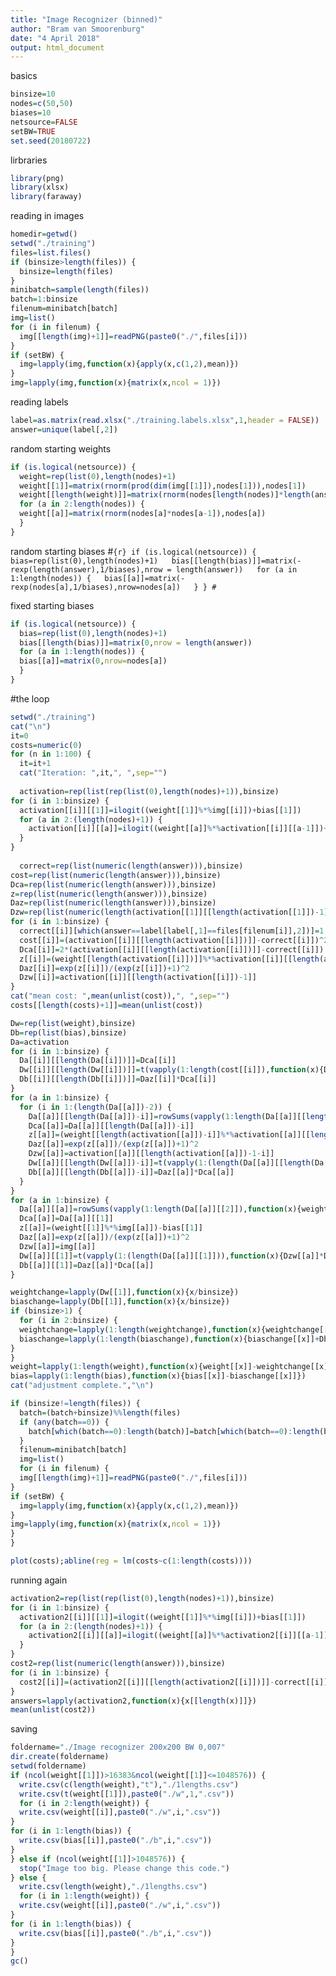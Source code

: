 ---
title: "Image Recognizer (binned)"
author: "Bram van Smoorenburg"
date: "4 April 2018"
output: html_document
---

basics
```{r}
binsize=10
nodes=c(50,50)
biases=10
netsource=FALSE
setBW=TRUE
set.seed(20180722)
```

lirbraries
```{r}
library(png)
library(xlsx)
library(faraway)
```

reading in images
```{r}
homedir=getwd()
setwd("./training")
files=list.files()
if (binsize>length(files)) {
  binsize=length(files)
}
minibatch=sample(length(files))
batch=1:binsize
filenum=minibatch[batch]
img=list()
for (i in filenum) {
  img[[length(img)+1]]=readPNG(paste0("./",files[i]))
}
if (setBW) {
  img=lapply(img,function(x){apply(x,c(1,2),mean)})
}
img=lapply(img,function(x){matrix(x,ncol = 1)})
```

reading labels
```{r}
label=as.matrix(read.xlsx("./training.labels.xlsx",1,header = FALSE))
answer=unique(label[,2])
```

random starting weights
```{r}
if (is.logical(netsource)) {
  weight=rep(list(0),length(nodes)+1)
  weight[[1]]=matrix(rnorm(prod(dim(img[[1]]),nodes[1])),nodes[1])
  weight[[length(weight)]]=matrix(rnorm(nodes[length(nodes)]*length(answer)),length(answer))
  for (a in 2:length(nodes)) {
  weight[[a]]=matrix(rnorm(nodes[a]*nodes[a-1]),nodes[a])
  }
}
```

random starting biases
#```{r}
if (is.logical(netsource)) {
  bias=rep(list(0),length(nodes)+1)
  bias[[length(bias)]]=matrix(-rexp(length(answer),1/biases),nrow = length(answer))
  for (a in 1:length(nodes)) {
  bias[[a]]=matrix(-rexp(nodes[a],1/biases),nrow=nodes[a])
  }
}
#```

fixed starting biases
```{r}
if (is.logical(netsource)) {
  bias=rep(list(0),length(nodes)+1)
  bias[[length(bias)]]=matrix(0,nrow = length(answer))
  for (a in 1:length(nodes)) {
  bias[[a]]=matrix(0,nrow=nodes[a])
  }
}
```

#the loop
```{r}
setwd("./training")
cat("\n")
it=0
costs=numeric(0)
for (n in 1:100) {
  it=it+1
  cat("Iteration: ",it,", ",sep="")
  
  activation=rep(list(rep(list(0),length(nodes)+1)),binsize)
for (i in 1:binsize) {
  activation[[i]][[1]]=ilogit((weight[[1]]%*%img[[i]])+bias[[1]])
  for (a in 2:(length(nodes)+1)) {
    activation[[i]][[a]]=ilogit((weight[[a]]%*%activation[[i]][[a-1]])+bias[[a]])
  }
}
  
  correct=rep(list(numeric(length(answer))),binsize)
cost=rep(list(numeric(length(answer))),binsize)
Dca=rep(list(numeric(length(answer))),binsize)
z=rep(list(numeric(length(answer))),binsize)
Daz=rep(list(numeric(length(answer))),binsize)
Dzw=rep(list(numeric(length(activation[[1]][[length(activation[[1]])-1]]))),binsize)
for (i in 1:binsize) {
  correct[[i]][which(answer==label[label[,1]==files[filenum[i]],2])]=1
  cost[[i]]=(activation[[i]][[length(activation[[i]])]]-correct[[i]])^2
  Dca[[i]]=2*(activation[[i]][[length(activation[[i]])]]-correct[[i]])
  z[[i]]=(weight[[length(activation[[i]])]]%*%activation[[i]][[length(activation[[i]])-1]])-bias[[length(activation[[i]])]]
  Daz[[i]]=exp(z[[i]])/(exp(z[[i]])+1)^2
  Dzw[[i]]=activation[[i]][[length(activation[[i]])-1]]
}
cat("mean cost: ",mean(unlist(cost)),", ",sep="")
costs[[length(costs)+1]]=mean(unlist(cost))

Dw=rep(list(weight),binsize)
Db=rep(list(bias),binsize)
Da=activation
for (i in 1:binsize) {
  Da[[i]][[length(Da[[i]])]]=Dca[[i]]
  Dw[[i]][[length(Dw[[i]])]]=t(vapply(1:length(cost[[i]]),function(x){Dzw[[i]]*Daz[[i]][x]*Dca[[i]][x]},numeric(length(Dzw[[i]]))))
  Db[[i]][[length(Db[[i]])]]=Daz[[i]]*Dca[[i]]
}
for (a in 1:binsize) {
  for (i in 1:(length(Da[[a]])-2)) {
    Da[[a]][[length(Da[[a]])-i]]=rowSums(vapply(1:length(Da[[a]][[length(Da[[a]])+1-i]]),function(x){weight[[length(weight)+1-i]][x,]*Daz[[a]][x]*Dca[[a]][x]},numeric(nodes[length(nodes)+1-i])))
    Dca[[a]]=Da[[a]][[length(Da[[a]])-i]]
    z[[a]]=(weight[[length(activation[[a]])-i]]%*%activation[[a]][[length(activation[[a]])-1-i]])-bias[[length(activation[[a]])-i]]
    Daz[[a]]=exp(z[[a]])/(exp(z[[a]])+1)^2
    Dzw[[a]]=activation[[a]][[length(activation[[a]])-1-i]]
    Dw[[a]][[length(Dw[[a]])-i]]=t(vapply(1:(length(Da[[a]][[length(Da[[a]])-i]])),function(x){Dzw[[a]]*Daz[[a]][x]*Dca[[a]][x]},numeric(length(Dzw[[a]]))))
    Db[[a]][[length(Db[[a]])-i]]=Daz[[a]]*Dca[[a]]
  }
}
for (a in 1:binsize) {
  Da[[a]][[a]]=rowSums(vapply(1:length(Da[[a]][[2]]),function(x){weight[[2]][x,]*Daz[[a]][x]*Dca[[a]][x]},numeric(nodes[1])))
  Dca[[a]]=Da[[a]][[1]]
  z[[a]]=(weight[[1]]%*%img[[a]])-bias[[1]]
  Daz[[a]]=exp(z[[a]])/(exp(z[[a]])+1)^2
  Dzw[[a]]=img[[a]]
  Dw[[a]][[1]]=t(vapply(1:(length(Da[[a]][[1]])),function(x){Dzw[[a]]*Daz[[a]][x]*Dca[[a]][x]},numeric(length(Dzw[[a]]))))
  Db[[a]][[1]]=Daz[[a]]*Dca[[a]]
}

weightchange=lapply(Dw[[1]],function(x){x/binsize})
biaschange=lapply(Db[[1]],function(x){x/binsize})
if (binsize>1) {
  for (i in 2:binsize) {
  weightchange=lapply(1:length(weightchange),function(x){weightchange[[x]]+Dw[[i]][[x]]/binsize})
  biaschange=lapply(1:length(biaschange),function(x){biaschange[[x]]+Db[[i]][[x]]/binsize})
}
}
weight=lapply(1:length(weight),function(x){weight[[x]]-weightchange[[x]]})
bias=lapply(1:length(bias),function(x){bias[[x]]-biaschange[[x]]})
cat("adjustment complete.","\n")

if (binsize!=length(files)) {
  batch=(batch+binsize)%%length(files)
  if (any(batch==0)) {
    batch[which(batch==0):length(batch)]=batch[which(batch==0):length(batch)]+1
  }
  filenum=minibatch[batch]
  img=list()
  for (i in filenum) {
  img[[length(img)+1]]=readPNG(paste0("./",files[i]))
}
if (setBW) {
  img=lapply(img,function(x){apply(x,c(1,2),mean)})
}
img=lapply(img,function(x){matrix(x,ncol = 1)})
}
}
```

```{r}
plot(costs);abline(reg = lm(costs~c(1:length(costs))))
```

running again
```{r}
activation2=rep(list(rep(list(0),length(nodes)+1)),binsize)
for (i in 1:binsize) {
  activation2[[i]][[1]]=ilogit((weight[[1]]%*%img[[i]])+bias[[1]])
  for (a in 2:(length(nodes)+1)) {
    activation2[[i]][[a]]=ilogit((weight[[a]]%*%activation2[[i]][[a-1]])+bias[[a]])
  }
}
cost2=rep(list(numeric(length(answer))),binsize)
for (i in 1:binsize) {
  cost2[[i]]=(activation2[[i]][[length(activation2[[i]])]]-correct[[i]])^2
}
answers=lapply(activation2,function(x){x[[length(x)]]})
mean(unlist(cost2))
```

saving
```{r}
foldername="./Image recognizer 200x200 BW 0,007"
dir.create(foldername)
setwd(foldername)
if (ncol(weight[[1]])>16383&ncol(weight[[1]]<=1048576)) {
  write.csv(c(length(weight),"t"),"./1lengths.csv")
  write.csv(t(weight[[1]]),paste0("./w",1,".csv"))
  for (i in 2:length(weight)) {
  write.csv(weight[[i]],paste0("./w",i,".csv"))
}
for (i in 1:length(bias)) {
  write.csv(bias[[i]],paste0("./b",i,".csv"))
}
} else if (ncol(weight[[1]]>1048576)) {
  stop("Image too big. Please change this code.")
} else {
  write.csv(length(weight),"./1lengths.csv")
  for (i in 1:length(weight)) {
  write.csv(weight[[i]],paste0("./w",i,".csv"))
}
for (i in 1:length(bias)) {
  write.csv(bias[[i]],paste0("./b",i,".csv"))
}
}
gc()
```
